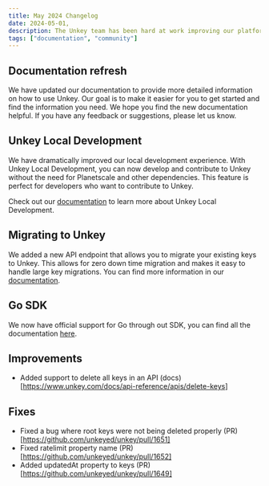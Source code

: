 ```yaml
---
title: May 2024 Changelog
date: 2024-05-01,
description: The Unkey team has been hard at work improving our platform. Here are the latest updates for May 2024.
tags: ["documentation", "community"]
---
```


## Documentation refresh

We have updated our documentation to provide more detailed information on how to use Unkey. Our goal is to make it easier for you to get started and find the information you need. We hope you find the new documentation helpful. If you have any feedback or suggestions, please let us know.

## Unkey Local Development

We have dramatically improved our local development experience. With Unkey Local Development, you can now develop and contribute to Unkey without the need for Planetscale and other dependencies. This feature is perfect for developers who want to contribute to Unkey.

Check out our [documentation](https://www.unkey.com/docs/contributing/getting-started) to learn more about Unkey Local Development.

## Migrating to Unkey

We added a new API endpoint that allows you to migrate your existing keys to Unkey. This allows for zero down time migration and makes it easy to handle large key migrations. You can find more information in our [documentation](https://www.unkey.com/docs/migrations/keys).

## Go SDK

We now have official support for Go through out SDK, you can find all the documentation [here](https://www.unkey.com/docs/libraries/go/overview).

## Improvements

- Added support to delete all keys in an API (docs)[https://www.unkey.com/docs/api-reference/apis/delete-keys]

## Fixes

- Fixed a bug where root keys were not being deleted properly (PR)[https://github.com/unkeyed/unkey/pull/1651]
- Fixed ratelimit property name (PR)[https://github.com/unkeyed/unkey/pull/1652]
- Added updatedAt property to keys (PR)[https://github.com/unkeyed/unkey/pull/1649]
